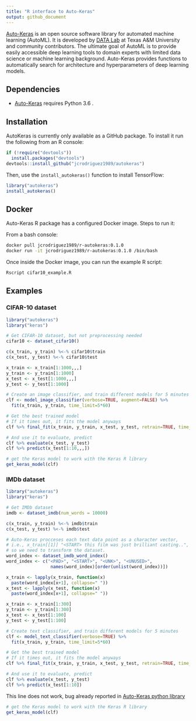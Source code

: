 ```yaml
---
title: "R interface to Auto-Keras"
output: github_document
---
```


[Auto-Keras](https://autokeras.com/) is an open source software library for 
automated machine learning (AutoML). It is developed by
[DATA Lab](http://faculty.cs.tamu.edu/xiahu/index.html) at Texas A&M
University and community contributors. The ultimate goal of AutoML is to
provide easily accessible deep learning tools to domain experts with limited
data science or machine learning background. Auto-Keras provides functions
to automatically search for architecture and hyperparameters of deep
learning models.

## Dependencies

* [Auto-Keras](https://autokeras.com/) requires Python 3.6 .

## Installation

AutoKeras is currently only available as a GitHub package.
To install it run the following from an R console:

```r
if (!require("devtools"))
  install.packages("devtools")
devtools::install_github("jcrodriguez1989/autokeras")
```

Then, use the `install_autokeras()` function to install TensorFlow:

```r
library("autokeras")
install_autokeras()
```

## Docker

Auto-Keras R package has a configured Docker image.
Steps to run it:

From a bash console:

```bash
docker pull jcrodriguez1989/r-autokeras:0.1.0
docker run -it jcrodriguez1989/r-autokeras:0.1.0 /bin/bash
```

Once inside the Docker image, you can run the example R script:

```bash
Rscript cifar10_example.R
```

## Examples

### CIFAR-10 dataset

```r
library("autokeras")
library("keras")

# Get CIFAR-10 dataset, but not preprocessing needed
cifar10 <- dataset_cifar10()

c(x_train, y_train) %<-% cifar10$train
c(x_test, y_test) %<-% cifar10$test
```

```r
x_train <- x_train[1:1000,,,]
y_train <- y_train[1:1000]
x_test <- x_test[1:1000,,,]
y_test <- y_test[1:1000]
```

```r
# Create an image classifier, and train different models for 5 minutes
clf <- model_image_classifier(verbose=TRUE, augment=FALSE) %>% 
  fit(x_train, y_train, time_limit=5*60)
```

```r
# Get the best trained model
# If it times out, it fits the model anyways
clf %>% final_fit(x_train, y_train, x_test, y_test, retrain=TRUE, time_limit=60)
```

```r
# And use it to evaluate, predict
clf %>% evaluate(x_test, y_test)
clf %>% predict(x_test[1:10,,,])

# get the Keras model to work with the Keras R library
get_keras_model(clf)
```

### IMDb dataset

```r
library("autokeras")
library("keras")

# Get IMDb dataset
imdb <- dataset_imdb(num_words = 10000)

c(x_train, y_train) %<-% imdb$train
c(x_test, y_test) %<-% imdb$test

# Auto-Keras procceses each text data point as a character vector,
# i.e., x_train[[1]] "<START> this film was just brilliant casting..",
# so we need to transform the dataset.
word_index <- dataset_imdb_word_index()
word_index <- c("<PAD>", "<START>", "<UNK>", "<UNUSED>",
                 names(word_index)[order(unlist(word_index))])

x_train <- lapply(x_train, function(x)
  paste(word_index[x+1], collapse=" "))
x_test <- lapply(x_test, function(x)
  paste(word_index[x+1], collapse=" "))
```

```r
x_train <- x_train[1:300]
y_train <- y_train[1:300]
x_test <- x_test[1:100]
y_test <- y_test[1:100]
```

```r
# Create text classifier, and train different models for 5 minutes
clf <- model_text_classifier(verbose=TRUE) %>%
  fit(x_train, y_train, time_limit=5*60)
```

```r
# Get the best trained model
# If it times out, it fits the model anyways
clf %>% final_fit(x_train, y_train, x_test, y_test, retrain=TRUE, time_limit=60)
```

```r
# And use it to evaluate, predict
clf %>% evaluate(x_test, y_test)
clf %>% predict(x_test[1:10])
```

This line does not work, bug already reported in [Auto-Keras python library](https://github.com/jhfjhfj1/autokeras/issues/394)
```r
# get the Keras model to work with the Keras R library
get_keras_model(clf)
```

